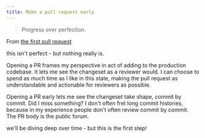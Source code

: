 ```yaml
---
title: Make a pull request early
---
```


> Progress over perfection.

From [the first pull request](https://github.com/bmuenzenmeyer/makeapullre.quest/pull/2)

this isn't perfect - but nothing really is.

Opening a PR frames my perspective in act of adding to the production codebase. It lets me see the changeset as a reviewer would. I can choose to spend as much time as I like in this state, making the pull request as understandable and actionable for reviewers as possible.

Opening a PR early lets me see the changeset take shape, commit by commit. Did I miss something? I don't often fret long commit histories, because in my experience people don't often review commit by commit. The PR body is the public forum.

we'll be diving deep over time - but this is the first step!
